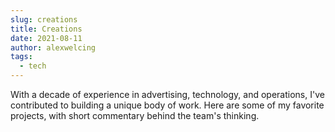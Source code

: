 ```yaml
---
slug: creations
title: Creations
date: 2021-08-11
author: alexwelcing
tags:
  - tech
---
```

With a decade of experience in advertising, technology, and operations, I've contributed to building a unique body of work. Here are some of my favorite projects, with short commentary behind the team's thinking.
